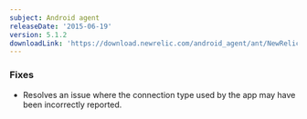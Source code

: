 ```yaml
---
subject: Android agent
releaseDate: '2015-06-19'
version: 5.1.2
downloadLink: 'https://download.newrelic.com/android_agent/ant/NewRelic_Android_Agent_5.1.2.zip'
---
```


### Fixes

* Resolves an issue where the connection type used by the app may have been incorrectly reported.
